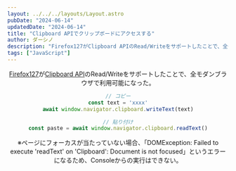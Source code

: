 ```yaml
---
layout: ../../../layouts/Layout.astro
pubDate: "2024-06-14"
updatedDate: "2024-06-14"
title: "Clipboard APIでクリップボードにアクセスする"
author: ダーシノ
description: "Firefox127がClipboard APIのRead/Writeをサポートしたことで、全モダンブラウザで利用可能になった。"
tags: ["JavaScript"]
---
```



<Header {...frontmatter} />

[Firefox127](https://developer.mozilla.org/en-US/docs/Mozilla/Firefox/Releases/127)が[Clipboard API](https://developer.mozilla.org/en-US/docs/Web/API/Clipboard_API)のRead/Writeをサポートしたことで、全モダンブラウザで利用可能になった。


```js
// コピー
const text = 'xxxx'
await window.navigator.clipboard.writeText(text)

// 貼り付け
const paste = await window.navigator.clipboard.readText()
```

※ページにフォーカスが当たっていない場合、「DOMException: Failed to execute 'readText' on 'Clipboard': Document is not focused」というエラーになるため、Consoleからの実行はできない。
